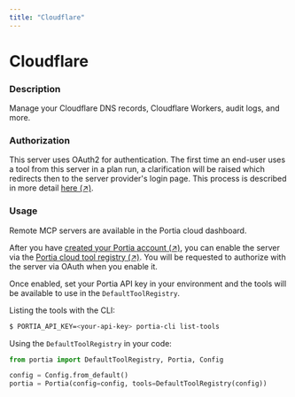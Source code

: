 ```yaml
---
title: "Cloudflare"
---
```

<!-- WARNING: This file is auto-generated by generate_tool_docs.py. Do not edit manually. -->


# Cloudflare

### Description

Manage your Cloudflare DNS records, Cloudflare Workers, audit logs, and more.

### Authorization

This server uses OAuth2 for authentication. The first time an end-user uses a tool from this server in a plan run, a clarification will be raised which redirects then to the server provider's login page. This process is described in more detail [here (↗)](/run-portia-tools).

### Usage

Remote MCP servers are available in the Portia cloud dashboard.

After you have [created your Portia account (↗)](/setup-account), you can enable the server via the [Portia cloud tool registry (↗)](/cloud-tool-registry). You will be requested to authorize with the server via OAuth when you enable it.

Once enabled, set your Portia API key in your environment and the tools will be available to use in the `DefaultToolRegistry`.

Listing the tools with the CLI:
```bash
$ PORTIA_API_KEY=<your-api-key> portia-cli list-tools
```

Using the `DefaultToolRegistry` in your code:
```python
from portia import DefaultToolRegistry, Portia, Config

config = Config.from_default()
portia = Portia(config=config, tools=DefaultToolRegistry(config))
```

